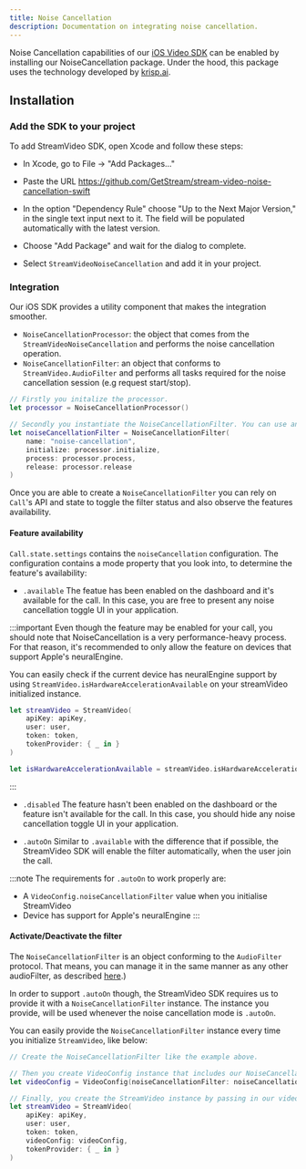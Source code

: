 ```yaml
---
title: Noise Cancellation
description: Documentation on integrating noise cancellation.
---
```


Noise Cancellation capabilities of our [iOS Video SDK](https://getstream.io/video/sdk/ios) can be enabled by installing our NoiseCancellation package. Under the hood, this package uses the technology developed by [krisp.ai](https://krisp.ai).

## Installation

### Add the SDK to your project

To add StreamVideo SDK, open Xcode and follow these steps:

- In Xcode, go to File -> "Add Packages..."
- Paste the URL https://github.com/GetStream/stream-video-noise-cancellation-swift
- In the option "Dependency Rule" choose "Up to the Next Major Version," in the single text input next to it. The field will be populated automatically with the latest version.

- Choose "Add Package" and wait for the dialog to complete.
- Select `StreamVideoNoiseCancellation` and add it in your project.

### Integration

Our iOS SDK provides a utility component that makes the integration smoother.

- `NoiseCancellationProcessor`: the object that comes from the `StreamVideoNoiseCancellation` and performs the noise cancellation operation.
- `NoiseCancellationFilter`: an object that conforms to `StreamVideo.AudioFilter` and performs all tasks required for the noise cancellation session (e.g request start/stop).


```swift
// Firstly you initalize the processor.
let processor = NoiseCancellationProcessor()

// Secondly you instantiate the NoiseCancellationFilter. You can use any name, but it needs to be unique compared to other AudioFilters you may be using.
let noiseCancellationFilter = NoiseCancellationFilter(
    name: "noise-cancellation",
    initialize: processor.initialize,
    process: processor.process,
    release: processor.release
)
```

Once you are able to create a `NoiseCancellationFilter` you can rely on `Call`'s API and state to toggle the filter status and also observe the features availability.

#### Feature availability

`Call.state.settings` contains the `noiseCancellation` configuration. The configuration contains a mode property that you look into, to determine the feature's availability:

- `.available`
The featue has been enabled on the dashboard and it's available for the call. In this case, you are free to present any noise cancellation toggle UI in your application.

:::important
Even though the feature may be enabled for your call, you should note that NoiseCancellation is a very performance-heavy process. For that reason, it's recommended to only allow the feature on devices that support Apple's neuralEngine. 

You can easily check if the current device has neuralEngine support by using `StreamVideo.isHardwareAccelerationAvailable` on your streamVideo initialized instance.
```swift
let streamVideo = StreamVideo(
    apiKey: apiKey,
    user: user,
    token: token,
    tokenProvider: { _ in }
)

let isHardwareAccelerationAvailable = streamVideo.isHardwareAccelerationAvailable
```
:::

- `.disabled`
The feature hasn't been enabled on the dashboard or the feature isn't available for the call. In this case, you should hide any noise cancellation toggle UI in your application.

- `.autoOn`
Similar to `.available` with the difference that if possible, the StreamVideo SDK will enable the filter automatically, when the user join the call.

:::note
The requirements for `.autoOn` to work properly are:
- A `VideoConfig.noiseCancellationFilter` value when you initialise StreamVideo
- Device has support for Apple's neuralEngine
:::

#### Activate/Deactivate the filter

The `NoiseCancellationFilter` is an object conforming to the `AudioFilter` protocol. That means, you can manage it in the same manner as any other audioFilter, as described [here](../../advanced/apply-video-filters).)

In order to support `.autoOn` though, the StreamVideo SDK requires us to provide it with a `NoiseCancellationFilter` instance. The instance you provide, will be used whenever the noise cancellation mode is `.autoOn`.

You can easily provide the `NoiseCancellationFilter` instance every time you initialize `StreamVideo`, like below:

```swift
// Create the NoiseCancellationFilter like the example above.

// Then you create VideoConfig instance that includes our NoiseCancellationFilter.
let videoConfig = VideoConfig(noiseCancellationFilter: noiseCancellationFilter)

// Finally, you create the StreamVideo instance by passing in our videoConfig.
let streamVideo = StreamVideo(
    apiKey: apiKey,
    user: user,
    token: token,
    videoConfig: videoConfig,
    tokenProvider: { _ in }
)
```
